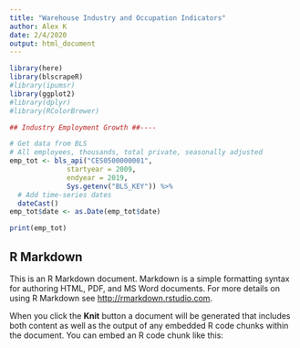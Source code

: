 ```yaml
---
title: "Warehouse Industry and Occupation Indicators"
author: Alex K
date: 2/4/2020
output: html_document
---
```


```r
library(here)
library(blscrapeR)
#library(ipumsr)
library(ggplot2)
#library(dplyr)
#library(RColorBrewer)

## Industry Employment Growth ##----

# Get data from BLS
# All employees, thousands, total private, seasonally adjusted
emp_tot <- bls_api("CES0500000001",
              startyear = 2009, 
              endyear = 2019, 
              Sys.getenv("BLS_KEY")) %>%
  # Add time-series dates
  dateCast()
emp_tot$date <- as.Date(emp_tot$date)

print(emp_tot)
```

## R Markdown

This is an R Markdown document. Markdown is a simple formatting syntax for authoring HTML, PDF, and MS Word documents. For more details on using R Markdown see <http://rmarkdown.rstudio.com>.

When you click the **Knit** button a document will be generated that includes both content as well as the output of any embedded R code chunks within the document. You can embed an R code chunk like this:

